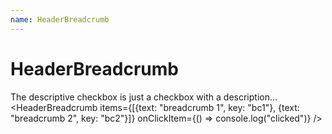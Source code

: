 ```yaml
---
name: HeaderBreadcrumb
---
```


# HeaderBreadcrumb

The descriptive checkbox is just a checkbox with a description...
<Playground>
<HeaderBreadcrumb
items={[{text: "breadcrumb 1", key: "bc1"}, {text: "breadcrumb 2", key: "bc2"}]}
onClickItem={() => console.log("clicked")}
/>
</Playground>